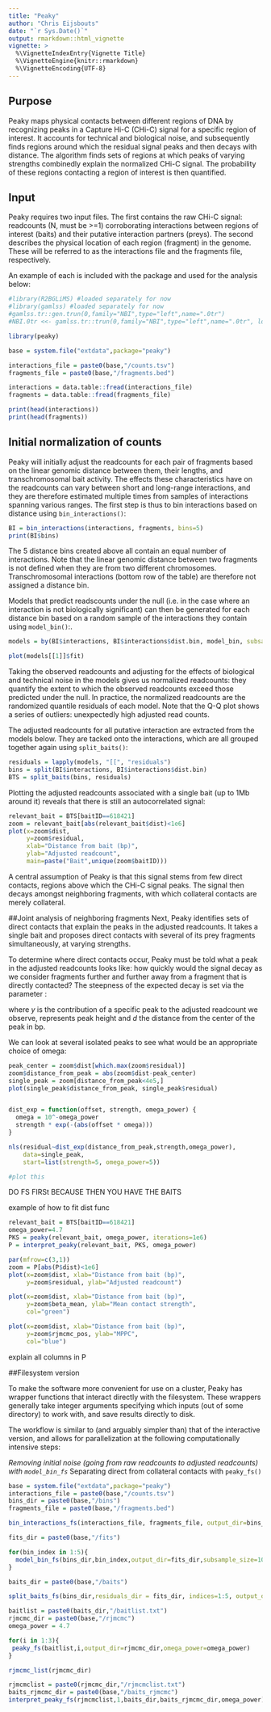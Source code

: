 ```yaml
---
title: "Peaky"
author: "Chris Eijsbouts"
date: "`r Sys.Date()`"
output: rmarkdown::html_vignette
vignette: >
  %\VignetteIndexEntry{Vignette Title}
  %\VignetteEngine{knitr::rmarkdown}
  %\VignetteEncoding{UTF-8}
---
```


## Purpose

Peaky maps physical contacts between different regions of DNA by recognizing peaks in a Capture Hi-C (CHi-C) signal for a specific region of interest. It accounts for technical and biological noise, and subsequently finds regions around which the residual signal peaks and then decays with distance. The algorithm finds sets of regions at which peaks of varying strengths combinedly explain the normalized CHi-C signal. The probability of these regions contacting a region of interest is then quantified.

## Input

Peaky requires two input files. The first contains the raw CHi-C signal: readcounts (N, must be >=1) corroborating interactions between regions of interest (baits) and their putative interaction partners (preys). The second describes the physical location of each region (fragment) in the genome. These will be referred to as the interactions file and the fragments file, respectively.

An example of each is included with the package and used for the analysis below:


```r
#library(R2BGLiMS) #loaded separately for now
#library(gamlss) #loaded separately for now
#gamlss.tr::gen.trun(0,family="NBI",type="left",name=".0tr")
#NBI.0tr <<- gamlss.tr::trun(0,family="NBI",type="left",name=".0tr", local=FALSE)
```

```r
library(peaky)

base = system.file("extdata",package="peaky")

interactions_file = paste0(base,"/counts.tsv")
fragments_file = paste0(base,"/fragments.bed")

interactions = data.table::fread(interactions_file)
fragments = data.table::fread(fragments_file)

print(head(interactions))
print(head(fragments))
```


## Initial normalization of counts
Peaky will initially adjust the readcounts for each pair of fragments based on the linear genomic distance between them, their lengths, and transchromosomal bait activity. The effects these characteristics have on the readcounts can vary between short and long-range interactions, and they are therefore estimated multiple times from samples of interactions spanning various ranges. The first step is thus to bin interactions based on distance using `bin_interactions()`:  


```r
BI = bin_interactions(interactions, fragments, bins=5)
print(BI$bins)
```

The 5 distance bins created above all contain an equal number of interactions. Note that the linear genomic distance between two fragments is not defined when they are from two different chromosomes. Transchromosomal interactions (bottom row of the table) are therefore not assigned a distance bin.

Models that predict readscounts under the null (i.e. in the case where an interaction is not biologically significant) can then be generated for each distance bin based on a random sample of the interactions they contain using `model_bin()`:. 

```r
models = by(BI$interactions, BI$interactions$dist.bin, model_bin, subsample_size=1000)

plot(models[[1]]$fit)
```

Taking the observed readcounts and adjusting for the effects of biological and technical noise in the models gives us normalized readcounts: they quantify the extent to which the observed readcounts exceed those predicted under the null. In practice, the normalized readcounts are the randomized quantile residuals of each model. Note that the Q-Q plot shows a series of outliers: unexpectedly high adjusted read counts.

The adjusted readcounts for all putative interaction are extracted from the models below. They are tacked onto the interactions, which are all grouped together again using `split_baits()`:

```r
residuals = lapply(models, "[[", "residuals")
bins = split(BI$interactions, BI$interactions$dist.bin)
BTS = split_baits(bins, residuals)
```

Plotting the adjusted readcounts associated with a single bait (up to 1Mb around it) reveals that there is still an autocorrelated signal: 
```r
relevant_bait = BTS[baitID==618421]
zoom = relevant_bait[abs(relevant_bait$dist)<1e6]
plot(x=zoom$dist, 
     y=zoom$residual, 
     xlab="Distance from bait (bp)", 
     ylab="Adjusted readcount",
     main=paste("Bait",unique(zoom$baitID)))
```
A central assumption of Peaky is that this signal stems from few direct contacts, regions above which the CHi-C signal peaks. The signal then decays amongst neighboring fragments, with which collateral contacts are merely collateral. 


##Joint analysis of neighboring fragments
Next, Peaky identifies sets of direct contacts that explain the peaks in the adjusted readcounts. It takes a single bait and proposes direct contacts with several of its prey fragments simultaneously, at varying strengths.  

To determine where direct contacts occur, Peaky must be told what a peak in the adjusted readcounts looks like: how quickly would the signal decay as we consider fragments further and further away from a fragment that is directly contacted?  The steepness of the expected decay is set via the parameter \omega:

\begin{equation}
y = \beta \exp{- \abs{\omega * d}}
\end{equation}

where $y$ is the contribution of a specific peak to the adjusted readcount we observe, \beta represents peak height and $d$ the distance from the center of the peak in bp.


We can look at several isolated peaks to see what would be an appropriate choice of omega:
```r
peak_center = zoom$dist[which.max(zoom$residual)]
zoom$distance_from_peak = abs(zoom$dist-peak_center)
single_peak = zoom[distance_from_peak<4e5,]
plot(single_peak$distance_from_peak, single_peak$residual)


dist_exp = function(offset, strength, omega_power) {
  omega = 10^-omega_power
  strength * exp(-(abs(offset * omega)))
}

nls(residual~dist_exp(distance_from_peak,strength,omega_power), 
    data=single_peak, 
    start=list(strength=5, omega_power=5))

#plot this
```


DO FS FIRSt BECAUSE THEN YOU HAVE THE BAITS


example of how to fit dist func

```r
relevant_bait = BTS[baitID==618421]
omega_power=4.7
PKS = peaky(relevant_bait, omega_power, iterations=1e6)
P = interpret_peaky(relevant_bait, PKS, omega_power)

par(mfrow=c(3,1))
zoom = P[abs(P$dist)<1e6]
plot(x=zoom$dist, xlab="Distance from bait (bp)",
     y=zoom$residual, ylab="Adjusted readcount")

plot(x=zoom$dist, xlab="Distance from bait (bp)",
     y=zoom$beta_mean, ylab="Mean contact strength",
     col="green")

plot(x=zoom$dist, xlab="Distance from bait (bp)",
     y=zoom$rjmcmc_pos, ylab="MPPC",
     col="blue")
```     

explain all columns in P

##Filesystem version

To make the software more convenient for use on a cluster, Peaky has wrapper functions that interact directly with the filesystem. These wrappers generally take integer arguments specifying which inputs (out of some directory) to work with, and save results directly to disk. 

The workflow is similar to (and arguably simpler than) that of the interactive version, and allows for parallelization at the following computationally intensive steps: 

*Removing initial noise (going from raw readcounts to adjusted readcounts) with `model_bin_fs`
*Separating direct from collateral contacts with `peaky_fs()`



```r
base = system.file("extdata",package="peaky")
interactions_file = paste0(base,"/counts.tsv")
bins_dir = paste0(base,"/bins")
fragments_file = paste0(base,"/fragments.bed")

bin_interactions_fs(interactions_file, fragments_file, output_dir=bins_dir)

fits_dir = paste0(base,"/fits")

for(bin_index in 1:5){
  model_bin_fs(bins_dir,bin_index,output_dir=fits_dir,subsample_size=1000)
}

baits_dir = paste0(base,"/baits")

split_baits_fs(bins_dir,residuals_dir = fits_dir, indices=1:5, output_dir = baits_dir)

baitlist = paste0(baits_dir,"/baitlist.txt")
rjmcmc_dir = paste0(base,"/rjmcmc")
omega_power = 4.7

for(i in 1:3){
 peaky_fs(baitlist,i,output_dir=rjmcmc_dir,omega_power=omega_power)
}

rjmcmc_list(rjmcmc_dir)

rjmcmclist = paste0(rjmcmc_dir,"/rjmcmclist.txt")
baits_rjmcmc_dir = paste0(base,"/baits_rjmcmc")
interpret_peaky_fs(rjmcmclist,1,baits_dir,baits_rjmcmc_dir,omega_power)
```
